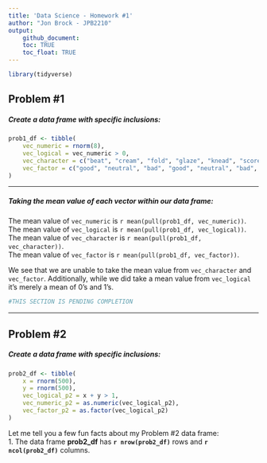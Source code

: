 ```yaml
---
title: 'Data Science - Homework #1'
author: "Jon Brock - JPB2210"
output: 
    github_document:
    toc: TRUE
    toc_float: TRUE
---
```


```r
library(tidyverse)
```

## Problem #1
##### *Create a data frame with specific inclusions:*

```r
prob1_df <- tibble(
    vec_numeric = rnorm(8),
    vec_logical = vec_numeric > 0,
    vec_character = c("beat", "cream", "fold", "glaze", "knead", "score", "whip", "whisk"),
    vec_factor = c("good", "neutral", "bad", "good", "neutral", "bad", "good", "bad")
)
```
***

##### *Taking the mean value of each vector within our data frame:*

The mean value of `vec_numeric` is `r mean(pull(prob1_df, vec_numeric))`.  
The mean value of `vec_logical` is `r mean(pull(prob1_df, vec_logical))`.  
The mean value of `vec_character` is `r mean(pull(prob1_df, vec_character))`.  
The mean value of `vec_factor` is `r mean(pull(prob1_df, vec_factor))`.  

We see that we are unable to take the mean value from `vec_character` and `vec_factor`. Additionally, while we did take a mean value from `vec_logical` it's merely a mean of 0's and 1's.

```r
#THIS SECTION IS PENDING COMPLETION
```
***

## Problem #2
##### *Create a data frame with specific inclusions:*

```r
prob2_df <- tibble(
    x = rnorm(500),
    y = rnorm(500),
    vec_logical_p2 = x + y > 1,
    vec_numeric_p2 = as.numeric(vec_logical_p2),
    vec_factor_p2 = as.factor(vec_logical_p2)
)
```
Let me tell you a few fun facts about my Problem #2 data frame:  
    1. The data frame **prob2_df** has **`r nrow(prob2_df)`** rows and **`r ncol(prob2_df)`** columns.














